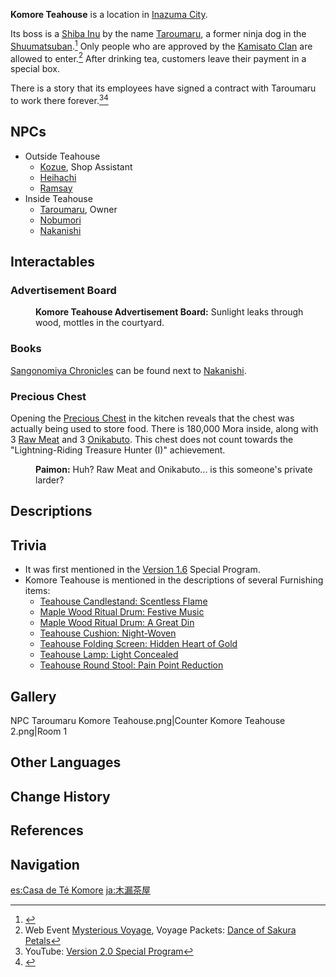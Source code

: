 {{RegionTabs}}
{{Location Infobox
|image        = <gallery>
Komore Teahouse Outside.png|Exterior
Komore Teahouse 3.png|Interior
</gallery>
|icon         = UI Komore Teahouse.png
|type         = Point of Interest
|type2        = Instance
|region       = Inazuma
|area         = Narukami Island
|subarea      = Inazuma City
}}
'''Komore Teahouse'''{{Lang|ja=木漏茶屋|ja_rm=Komore Djaya}} is a location in [[Inazuma City]].

Its boss is a [[Shiba|Shiba Inu]] by the name [[Taroumaru]], a former ninja dog in the [[Shuumatsuban]].<ref>{{Ref/NPC|Nakanishi}}</ref> Only people who are approved by the [[Kamisato Clan]] are allowed to enter.<ref>Web Event [[Mysterious Voyage]], Voyage Packets: [[Mysterious Voyage/Story#Dance of Sakura Petals|Dance of Sakura Petals]]</ref> After drinking tea, customers leave their payment in a special box.

There is a story that its employees have signed a contract with Taroumaru to work there forever.<ref>YouTube: [https://youtu.be/l8YXe7EkmoU Version 2.0 Special Program]</ref><ref>{{Ref/NPC|Kozue|c=after completing "Three Wishes"}}</ref>

==NPCs==
* Outside Teahouse
** [[Kozue]], Shop Assistant
** [[Heihachi]]
** [[Ramsay]]
* Inside Teahouse
** [[Taroumaru]], Owner
** [[Nobumori]]
** [[Nakanishi]]

==Interactables==
===Advertisement Board===
{{Dialogue start}}
:'''Komore Teahouse Advertisement Board:''' Sunlight leaks through wood, mottles in the courtyard.
{{Dialogue end}}

===Books===
[[Sangonomiya Chronicles]] can be found next to [[Nakanishi]].

===Precious Chest===
Opening the [[Chests|Precious Chest]] in the kitchen reveals that the chest was actually being used to store food. There is 180,000 Mora inside, along with 3 [[Raw Meat]] and 3 [[Onikabuto]]. This chest does not count towards the "Lightning-Riding Treasure Hunter (I)" achievement.
{{Dialogue start}}
:'''Paimon:''' Huh? Raw Meat and Onikabuto... is this someone's private larder?
{{dialogue end}}

==Descriptions==
{{Description|A teahouse positioned in a prime location in the streets of Inazuma City. They seem to have strong links with the Yashiro Commission. The teahouse boss, Taroumaru, is very famous amongst dog-lovers, and they say that before the Sakoku Decree was handed down, people would flock here from overseas to look upon the... ah, glorious countenance of Taroumaru of Inazuma City.|[[Map]] description}}

==Trivia==
* It was first mentioned in the [[Version 1.6]] Special Program.
* Komore Teahouse is mentioned in the descriptions of several Furnishing items:
** [[Teahouse Candlestand: Scentless Flame]]
** [[Maple Wood Ritual Drum: Festive Music]]
** [[Maple Wood Ritual Drum: A Great Din]]
** [[Teahouse Cushion: Night-Woven]]
** [[Teahouse Folding Screen: Hidden Heart of Gold]]
** [[Teahouse Lamp: Light Concealed]]
** [[Teahouse Round Stool: Pain Point Reduction]]

==Gallery==
<gallery>
NPC Taroumaru Komore Teahouse.png|Counter
Komore Teahouse 2.png|Room 1
</gallery>

==Other Languages==
{{Other Languages
|en      = Komore Teahouse
|zhs     = 木漏茶室
|zhs_rm  = Mùlòu Cháshì
|zht     = 木漏茶室
|zht_rm  = Mùlòu Cháshì
|zh_tl   = Tree-Leaking Teahouse{{Sino|zh|ja}}
|ja      = {{Rubi|木|こ|漏|もれ|茶|ぢゃ|屋|や}}
|ja_rm   = Komore Djaya<ref>{{Ref/Quest|Confessions of an Outlander|note=Japanese Voice-Over}}</ref>
|ja_tl   = Tree-Leaking Teahouse
|ja_note = {{Lang|"Komore"|ja=木漏れ|ja_rm=Komore}} literally means "leaking through the trees." It is commonly found in the phrase {{ja|{{w|ja:木漏れ日|木漏れ日}}|rm=komorebi}}, which refers to the sunlight streaming through the trees. In the Version 2.0 Special Program, the Head of the Creative Concept and Writing Team, Xiao Luohao, says that "Komore" itself means the light passing through the gaps between leaves.
|ko      = 코모레 {{tt|찻|茶ᆺ}}집
|ko_rm   = Komore Chatjip
|ko_tl   = Komore Teahouse
|es      = Casa de Té Komore
|es_tl   = Komore Tea House
|fr      = Salon de thé Komore
|fr_tl   = Komore Tea Room
|ru      = Чайный дом «Коморэ»
|ru_tl   = "Komore" Tea House
|th      = โรงน้ำชา Komore
|th_rm   = Rong-nam-cha Komore
|th_tl   = Komore Teahouse
|vi      = {{tt|Phòng|房}} {{tt|Trà|茶}} Komore
|vi_tl   = Komore Tea Room
|de      = Teestube Komore
|de_tl   = Tea Parlor Komore
|id      = Komore Teahouse
|pt      = Casa de Chá Komore
|pt_tl   = Komore Tea House
|tr      = Komore Çayevi
|tr_tl   = 
|it      = Sala da tè Komore
|it_tl   = 
}}

==Change History==
{{Change History|2.0}}

==References==
{{Reflist|2}}

==Navigation==
{{PoI Navbox|Inazuma}}

[[es:Casa de Té Komore]]
[[ja:木漏茶屋]]